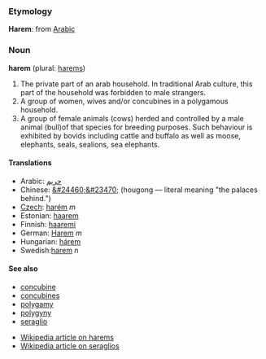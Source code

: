 ===Etymology===
'''Harem''': from [[Arabic]] 

===Noun===
'''harem''' (plural: [[harems]])

#The private part of an arab household. In traditional Arab culture, this part of the household was forbidden to male strangers.
#A group of women, wives and/or concubines in a polygamous household.
#A group of female animals (cows) herded and controlled by a male animal (bull)of that species for breeding purposes. Such behaviour is exhibited by bovids including cattle and buffalo as well as moose, elephants, seals, sealions, sea elephants.

====Translations====
*Arabic: [[حريم]]
*Chinese: [[&#24460;&#23470;]] (hougong — literal meaning "the palaces behind.")
*[[Czech]]: [[harém]] ''m''
*Estonian: [[haarem]]
*Finnish: [[haaremi]]
*German: [[Harem]] ''m''
*Hungarian: [[hárem]]
*Swedish:[[harem]] ''n''

====See also====
* [[concubine]]
* [[concubines]]
* [[polygamy]]
* [[polygyny]]
* [[seraglio]]

* [[en:Harem|Wikipedia article on harems]]
* [[en:Seraglio|Wikipedia article on seraglios]]
